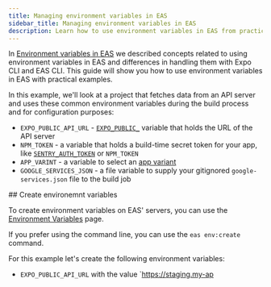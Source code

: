 ```yaml
---
title: Managing environment variables in EAS
sidebar_title: Managing environment variables in EAS
description: Learn how to use environment variables in EAS from practical examples.
---
```



In [Environment variables in EAS](/pages/eas/environment-variables) we described concepts related to using environment variables in EAS and differences in handling them with Expo CLI and EAS CLI.
This guide will show you how to use environment variables in EAS with practical examples.

In this example, we'll look at a project that fetches data from an API server and uses these common environment variables during the build process and for configuration purposes:

- `EXPO_PUBLIC_API_URL` - [`EXPO_PUBLIC_`](/guides/environment-variables/) variable that holds the URL of the API server
- `NPM_TOKEN` - a variable that holds a build-time secret token for your app, like [`SENTRY_AUTH_TOKEN`](/guides/using-sentry/#app-configuration) or `NPM_TOKEN`
- `APP_VARINT` - a variable to select an [app variant](/tutorial/eas/multiple-app-variants/)
- `GOOGLE_SERVICES_JSON` - a file variable to supply your gitignored `google-services.json` file to the build job

<Step label="1">
## Create environemnt variables

To create environment variables on EAS' servers, you can use the [Environment Variables](https://expo.dev/accounts/[account]/projects/[project]/environment-variables) page.

If you prefer using the command line, you can use the `eas env:create` command.

For this example let's create the following environment variables:

- `EXPO_PUBLIC_API_URL` with the value `https://staging.my-ap

</Step>

